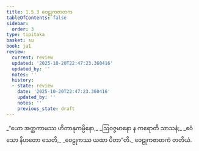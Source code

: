 ```yaml
---
title: 1.5.3 ဝေဠုကဇာတက
tableOfContents: false
sidebar:
  order: 3
type: tipitaka
basket: su
book: ja1
review:
  current: review
  updated: '2025-10-20T22:47:23.360416'
  updated_by: ''
  notes: ''
  history:
  - state: review
    date: '2025-10-20T22:47:23.360416'
    updated_by: ''
    notes: ''
    previous_state: draft
---
```



<DynamicBreadcrumb />


<ReviewStatus review={frontmatter.review} showDetails={true} />

<HypothesisAnnotation frontmatter={frontmatter} />

<Division number="43" book="ja1" e="ch" v="22" p="11">

<Paragraph number="94" type="verses" book="ja1">
_“ယော အတ္ထကာမဿ ဟိတာနုကမ္ပိနော,_  
_ဩဝဇ္ဇမာနော န ကရောတိ သာသနံ;_  
_ဧဝံ သော နိဟတော သေတိ,_  
_ဝေဠုကဿ ယထာ ပိတာ”တိ._  


</Paragraph>
</Division>

<Paragraph number="95" type="center" book="ja1">
ဝေဠုကဇာတကံ တတိယံ.
</Paragraph>